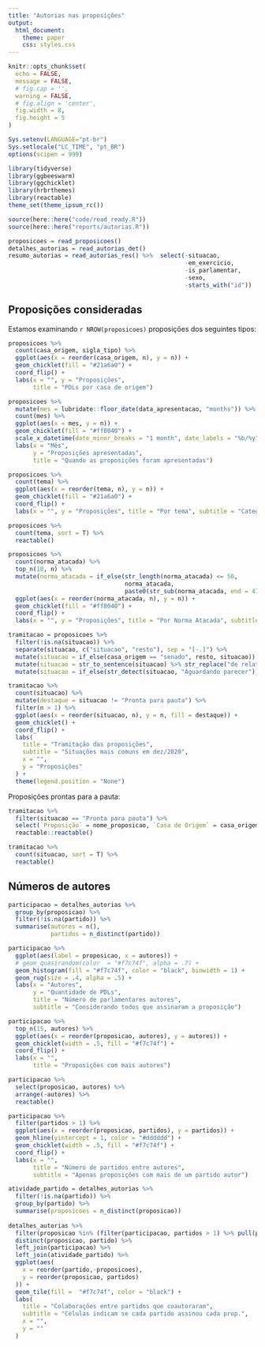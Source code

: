 ```yaml
---
title: "Autorias nas proposições"
output:
  html_document:
    theme: paper
    css: styles.css
---
```


```r
knitr::opts_chunk$set(
  echo = FALSE,
  message = FALSE,
  # fig.cap = '',
  warning = FALSE,
  # fig.align = 'center',
  fig.width = 8,
  fig.height = 5
)

Sys.setenv(LANGUAGE="pt-br")
Sys.setlocale("LC_TIME", "pt_BR")
options(scipen = 999)
```

```r
library(tidyverse)
library(ggbeeswarm)
library(ggchicklet)
library(hrbrthemes)
library(reactable)
theme_set(theme_ipsum_rc())

source(here::here("code/read_ready.R"))
source(here::here("reports/autorias.R"))
```

```r
proposicoes = read_proposicoes()
detalhes_autorias = read_autorias_det()
resumo_autorias = read_autorias_res() %>%  select(-situacao,
                                                  -em_exercicio,
                                                  -is_parlamentar,
                                                  -sexo,
                                                  -starts_with("id"))
```

## Proposições consideradas

Estamos examinando `r NROW(proposicoes)` proposições dos seguintes tipos:

```r
proposicoes %>% 
  count(casa_origem, sigla_tipo) %>% 
  ggplot(aes(x = reorder(casa_origem, n), y = n)) + 
  geom_chicklet(fill = "#21a6a0") + 
  coord_flip() + 
  labs(x = "", y = "Proposições", 
       title = "PDLs por casa de origem")
```


```r
proposicoes %>% 
  mutate(mes = lubridate::floor_date(data_apresentacao, "months")) %>% 
  count(mes) %>% 
  ggplot(aes(x = mes, y = n)) + 
  geom_chicklet(fill = "#ff8040") + 
  scale_x_datetime(date_minor_breaks = "1 month", date_labels = "%b/%y") + 
  labs(x = "Mês", 
       y = "Proposições apresentadas", 
       title = "Quando as proposições foram apresentadas")
```

```r
proposicoes %>% 
  count(tema) %>% 
  ggplot(aes(x = reorder(tema, n), y = n)) + 
  geom_chicklet(fill = "#21a6a0") + 
  coord_flip() + 
  labs(x = "", y = "Proposições", title = "Por tema", subtitle = "Categorização para o relatório")
```

```r
proposicoes %>% 
  count(tema, sort = T) %>% 
  reactable()
```


```r
proposicoes %>% 
  count(norma_atacada) %>% 
  top_n(10, n) %>% 
  mutate(norma_atacada = if_else(str_length(norma_atacada) <= 50, 
                                 norma_atacada, 
                                 paste0(str_sub(norma_atacada, end = 47), "..."))) %>% 
  ggplot(aes(x = reorder(norma_atacada, n), y = n)) + 
  geom_chicklet(fill = "#ff8040") + 
  coord_flip() + 
  labs(x = "", y = "Proposições", title = "Por Norma Atacada", subtitle = "Norma a ser suspendida")
```


```r
tramitacao = proposicoes %>%
  filter(!is.na(situacao)) %>%
  separate(situacao, c("situacao", "resto"), sep = "[-.]") %>%
  mutate(situacao = if_else(casa_origem == "senado", resto, situacao)) %>%
  mutate(situacao = str_to_sentence(situacao) %>% str_replace("de relator", "do relator") %>% str_trim()) %>%
  mutate(situacao = if_else(str_detect(situacao, "Aguardando parecer"), "Aguardando parecer", situacao)) 

tramitacao %>% 
  count(situacao) %>%
  mutate(destaque = situacao != "Pronta para pauta") %>% 
  filter(n > 1) %>%
  ggplot(aes(x = reorder(situacao, n), y = n, fill = destaque)) +
  geom_chicklet() +
  coord_flip() +
  labs(
    title = "Tramitação das proposições",
    subtitle = "Situações mais comuns em dez/2020",
    x = "",
    y = "Proposições"
  ) + 
  theme(legend.position = "None")
```

Proposições prontas para a pauta:

```r
tramitacao %>% 
  filter(situacao == "Pronta para pauta") %>% 
  select(`Proposição` = nome_proposicao, `Casa de Origem` = casa_origem) %>% 
  reactable::reactable()
```

```r
tramitacao %>% 
  count(situacao, sort = T) %>%
  reactable()
```


## Números de autores

```r
participacao = detalhes_autorias %>%
  group_by(proposicao) %>% 
  filter(!is.na(partido)) %>% 
  summarise(autores = n(), 
            partidos = n_distinct(partido))
```

```r
participacao %>%
  ggplot(aes(label = proposicao, x = autores)) +
  # geom_quasirandom(color  = "#f7c74f", alpha = .7) +
  geom_histogram(fill = "#f7c74f", color = "black", binwidth = 1) +
  geom_rug(size = .4, alpha = .5) + 
  labs(x = "Autores",
       y = "Quantidade de PDLs",
       title = "Número de parlamentares autores",
       subtitle = "Considerando todos que assinaram a proposição")
```

```r
participacao %>% 
  top_n(15, autores) %>% 
  ggplot(aes(x = reorder(proposicao, autores), y = autores)) + 
  geom_chicklet(width = .5, fill = "#f7c74f") +
  coord_flip() + 
  labs(x = "", 
       title = "Proposições com mais autores")
```
```r
participacao %>% 
  select(proposicao, autores) %>% 
  arrange(-autores) %>% 
  reactable()
```


```r
participacao %>% 
  filter(partidos > 1) %>% 
  ggplot(aes(x = reorder(proposicao, partidos), y = partidos)) + 
  geom_hline(yintercept = 1, color = "#dddddd") + 
  geom_chicklet(width = .5, fill = "#f7c74f") +
  coord_flip() + 
  labs(x = "", 
       title = "Número de partidos entre autores", 
       subtitle = "Apenas proposições com mais de um partido autor")
```
```r
atividade_partido = detalhes_autorias %>% 
  filter(!is.na(partido)) %>% 
  group_by(partido) %>% 
  summarise(proposicoes = n_distinct(proposicao))
  
detalhes_autorias %>%
  filter(proposicao %in% (filter(participacao, partidos > 1) %>% pull(proposicao))) %>%
  distinct(proposicao, partido) %>%
  left_join(participacao) %>%
  left_join(atividade_partido) %>%
  ggplot(aes(
    x = reorder(partido,-proposicoes),
    y = reorder(proposicao, partidos)
  )) +
  geom_tile(fill =  "#f7c74f", color = "black") +
  labs(
    title = "Colaborações entre partidos que coautoraram",
    subtitle = "Células indicam se cada partido assinou cada prop.",
    x = "",
    y = ""
  )
```

